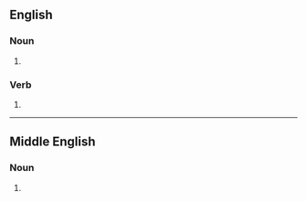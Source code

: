 ==English==

===Noun===
{{head|en|noun}}

# {{obsolete spelling of|sleep|lang=en}}

===Verb===
{{head|en|verb}}

# {{obsolete spelling of|sleep|lang=en}}

----

==Middle English==

===Noun===
{{head|enm|noun}}

# {{alternative form of|sleep|lang=enm}}